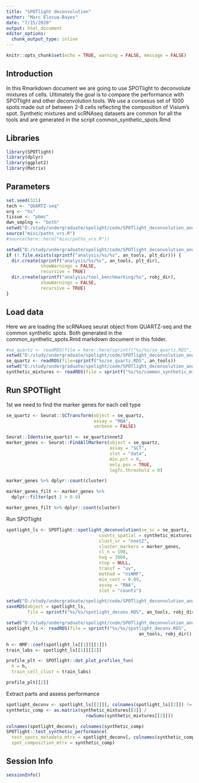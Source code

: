 ---
title: "SPOTlight deconvolution"
author: "Marc Elosua-Bayes"
date: "7/15/2020"
output: html_document
editor_options: 
  chunk_output_type: inline
---

```{r setup, include=FALSE}
knitr::opts_chunk$set(echo = TRUE, warning = FALSE, message = FALSE)
```

## Introduction
In this Rmarkdown document we are going to use SPOTlight to deconvolute mixtures of cells. Ultimately the goal is to compare the performance with SPOTlight and other deconvolution tools. We use a consesus set of 1000 spots made out of between 2-8 cells reflecting the composition of Visium's spot. Synthetic mixtures and scRNAseq datasets are common for all the tools and are generated in the script common_synthetic_spots.Rmd

## Libraries
```{r}
library(SPOTlight)
library(dplyr)
library(ggplot2)
library(Matrix)
```

## Parameters
```{r}
set.seed(321)
tech <- "QUARTZ-seq"
org <- "hs"
tissue <- "pbmc"
dwn_smplng <- "both"
setwd("D:/study/undergraduate/spolight/code/SPOTlight_deconvolution_analysis-master")
source("misc/paths_vrs.R")
#source(here::here("misc/paths_vrs.R"))

setwd("D:/study/undergraduate/spolight/code/SPOTlight_deconvolution_analysis-master")
if (! file.exists(sprintf("analysis/%s/%s", an_tools, plt_dir))) {
  dir.create(sprintf("analysis/%s/%s", an_tools, plt_dir),
             showWarnings = FALSE,
             recursive = TRUE)
  dir.create(sprintf("analysis/tool_benchmarking/%s", robj_dir),
             showWarnings = FALSE,
             recursive = TRUE)
}
```

## Load data
Here we are loading the scRNAseq seurat object from QUARTZ-seq and the common synthetic spots. Both generated in the common_synthetic_spots.Rmd markdown document in this folder.
```{r}
#se_quartz <- readRDS(file = here::here(sprintf("%s/%s/se_quartz.RDS", an_tools, robj_dir)))
setwd("D:/study/undergraduate/spolight/code/SPOTlight_deconvolution_analysis-master")
se_quartz <- readRDS(file=sprintf("%s/se_quartz.RDS", an_tools))
setwd("D:/study/undergraduate/spolight/code/SPOTlight_deconvolution_analysis-master")
synthetic_mixtures <- readRDS(file = sprintf("%s/%s/common_synthetic_mixtures.RDS", an_tools, robj_dir))
```

## Run SPOTlight
1st we need to find the marker genes for each cell type
```{r}
se_quartz <- Seurat::SCTransform(object = se_quartz,
                                 assay = "RNA",
                                 verbose = FALSE)

Seurat::Idents(se_quartz) <- se_quartz$nnet2
marker_genes <- Seurat::FindAllMarkers(object = se_quartz,
                                       assay = "SCT",
                                       slot = "data",
                                       min.pct = 0,
                                       only.pos = TRUE,
                                       logfc.threshold = 0)

marker_genes %>% dplyr::count(cluster)

marker_genes_filt <- marker_genes %>%
  dplyr::filter(pct.1 > 0.9)

marker_genes_filt %>% dplyr::count(cluster)
```

Run SPOTlight
```{r eval = FALSE}
spotlight_ls <- SPOTlight::spotlight_deconvolution(se_sc = se_quartz,
                                   counts_spatial = synthetic_mixtures[[1]],
                                   clust_vr = "nnet2",
                                   cluster_markers = marker_genes,
                                   cl_n = 100,
                                   hvg = 3000,
                                   ntop = NULL,
                                   transf = "uv",
                                   method = "nsNMF",
                                   min_cont = 0.09,
                                   assay = "RNA",
                                   slot = "counts")

setwd("D:/study/undergraduate/spolight/code/SPOTlight_deconvolution_analysis-master")
saveRDS(object = spotlight_ls,
        file = sprintf("%s/%s/spotlight_deconv.RDS", an_tools, robj_dir))
```


```{r fig.height=8, fig.width=8}
setwd("D:/study/undergraduate/spolight/code/SPOTlight_deconvolution_analysis-master")
spotlight_ls <- readRDS(file = sprintf("%s/%s/spotlight_deconv.RDS",
                                                  an_tools, robj_dir))

h <- NMF::coef(spotlight_ls[[1]][[1]])
train_labs <- spotlight_ls[[1]][[2]]

profile_plt <- SPOTlight::dot_plot_profiles_fun(
  h = h,
  train_cell_clust = train_labs)

profile_plt[[2]]
```

Extract parts and assess performance
```{r}
spotlight_deconv <- spotlight_ls[[2]][, colnames(spotlight_ls[[2]]) != "res_ss"]
synthetic_comp <- as.matrix(synthetic_mixtures[[2]] /
                              rowSums(synthetic_mixtures[[2]]))

colnames(spotlight_deconv); colnames(synthetic_comp)
SPOTlight::test_synthetic_performance(
  test_spots_metadata_mtrx = spotlight_deconv[, colnames(synthetic_comp)],
  spot_composition_mtrx = synthetic_comp)
```

## Session Info
```{r}
sessionInfo()
```

